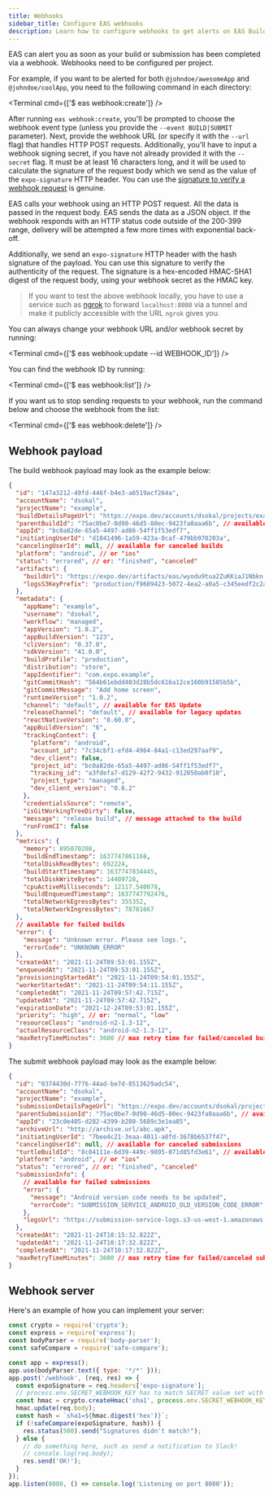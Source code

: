 ```yaml
---
title: Webhooks
sidebar_title: Configure EAS webhooks
description: Learn how to configure webhooks to get alerts on EAS Build and EAS submit completion.
---
```



EAS can alert you as soon as your build or submission has been completed via a webhook. Webhooks need to be configured per project.

For example, if you want to be alerted for both `@johndoe/awesomeApp` and `@johndoe/coolApp`, you need to the following command in each directory:

<Terminal cmd={['$ eas webhook:create']} />

After running `eas webhook:create`, you'll be prompted to choose the webhook event type (unless you provide the `--event BUILD|SUBMIT` parameter). Next, provide the webhook URL (or specify it with the `--url` flag) that handles HTTP POST requests. Additionally, you'll have to input a webhook signing secret, if you have not already provided it with the `--secret` flag. It must be at least 16 characters long, and it will be used to calculate the signature of the request body which we send as the value of the `expo-signature` HTTP header. You can use the [signature to verify a webhook request](#webhook-server) is genuine.

EAS calls your webhook using an HTTP POST request. All the data is passed in the request body. EAS sends the data as a JSON object. If the webhook responds with an HTTP status code outside of the 200-399 range, delivery will be attempted a few more times with exponential back-off.

Additionally, we send an `expo-signature` HTTP header with the hash signature of the payload. You can use this signature to verify the authenticity of the request. The signature is a hex-encoded HMAC-SHA1 digest of the request body, using your webhook secret as the HMAC key.

> If you want to test the above webhook locally, you have to use a service such as [ngrok](https://ngrok.com/docs) to forward `localhost:8080` via a tunnel and make it publicly accessible with the URL `ngrok` gives you.

You can always change your webhook URL and/or webhook secret by running:

<Terminal cmd={['$ eas webhook:update --id WEBHOOK_ID']} />

You can find the webhook ID by running:

<Terminal cmd={['$ eas webhook:list']} />

If you want us to stop sending requests to your webhook, run the command below and choose the webhook from the list:

<Terminal cmd={['$ eas webhook:delete']} />

## Webhook payload

<Collapsible summary="Build webhook payload">

The build webhook payload may look as the example below:

```json
{
  "id": "147a3212-49fd-446f-b4e3-a6519acf264a",
  "accountName": "dsokal",
  "projectName": "example",
  "buildDetailsPageUrl": "https://expo.dev/accounts/dsokal/projects/example/builds/147a3212-49fd-446f-b4e3-a6519acf264a",
  "parentBuildId": "75ac0be7-0d90-46d5-80ec-9423fa0aaa6b", // available for build retries
  "appId": "bc0a82de-65a5-4497-ad86-54ff1f53edf7",
  "initiatingUserId": "d1041496-1a59-423a-8caf-479bb978203a",
  "cancelingUserId": null, // available for canceled builds
  "platform": "android", // or "ios"
  "status": "errored", // or: "finished", "canceled"
  "artifacts": {
    "buildUrl": "https://expo.dev/artifacts/eas/wyodu9tua2ZuKKiaJ1Nbkn.aab", // available for successful builds
    "logsS3KeyPrefix": "production/f9609423-5072-4ea2-a0a5-c345eedf2c2a"
  },
  "metadata": {
    "appName": "example",
    "username": "dsokal",
    "workflow": "managed",
    "appVersion": "1.0.2",
    "appBuildVersion": "123",
    "cliVersion": "0.37.0",
    "sdkVersion": "41.0.0",
    "buildProfile": "production",
    "distribution": "store",
    "appIdentifier": "com.expo.example",
    "gitCommitHash": "564b61ebdd403d28b5dc616a12ce160b91585b5b",
    "gitCommitMessage": "Add home screen",
    "runtimeVersion": "1.0.2",
    "channel": "default", // available for EAS Update
    "releaseChannel": "default", // available for legacy updates
    "reactNativeVersion": "0.60.0",
    "appBuildVersion": "6",
    "trackingContext": {
      "platform": "android",
      "account_id": "7c34cbf1-efd4-4964-84a1-c13ed297aaf9",
      "dev_client": false,
      "project_id": "bc0a82de-65a5-4497-ad86-54ff1f53edf7",
      "tracking_id": "a3fdefa7-d129-42f2-9432-912050ab0f10",
      "project_type": "managed",
      "dev_client_version": "0.6.2"
    },
    "credentialsSource": "remote",
    "isGitWorkingTreeDirty": false,
    "message": "release build", // message attached to the build
    "runFromCI": false
  },
  "metrics": {
    "memory": 895070208,
    "buildEndTimestamp": 1637747861168,
    "totalDiskReadBytes": 692224,
    "buildStartTimestamp": 1637747834445,
    "totalDiskWriteBytes": 14409728,
    "cpuActiveMilliseconds": 12117.540078,
    "buildEnqueuedTimestamp": 1637747792476,
    "totalNetworkEgressBytes": 355352,
    "totalNetworkIngressBytes": 78781667
  },
  // available for failed builds
  "error": {
    "message": "Unknown error. Please see logs.",
    "errorCode": "UNKNOWN_ERROR"
  },
  "createdAt": "2021-11-24T09:53:01.155Z",
  "enqueuedAt": "2021-11-24T09:53:01.155Z",
  "provisioningStartedAt": "2021-11-24T09:54:01.155Z",
  "workerStartedAt": "2021-11-24T09:54:11.155Z",
  "completedAt": "2021-11-24T09:57:42.715Z",
  "updatedAt": "2021-11-24T09:57:42.715Z",
  "expirationDate": "2021-12-24T09:53:01.155Z",
  "priority": "high", // or: "normal", "low"
  "resourceClass": "android-n2-1.3-12",
  "actualResourceClass": "android-n2-1.3-12",
  "maxRetryTimeMinutes": 3600 // max retry time for failed/canceled builds
}
```

</Collapsible>

<Collapsible summary="Submit webhook payload">

The submit webhook payload may look as the example below:

```json
{
  "id": "0374430d-7776-44ad-be7d-8513629adc54",
  "accountName": "dsokal",
  "projectName": "example",
  "submissionDetailsPageUrl": "https://expo.dev/accounts/dsokal/projects/example/builds/0374430d-7776-44ad-be7d-8513629adc54",
  "parentSubmissionId": "75ac0be7-0d90-46d5-80ec-9423fa0aaa6b", // available for submission retries
  "appId": "23c0e405-d282-4399-b280-5689c3e1ea85",
  "archiveUrl": "http://archive.url/abc.apk",
  "initiatingUserId": "7bee4c21-3eaa-4011-a0fd-3678b6537f47",
  "cancelingUserId": null, // available for canceled submissions
  "turtleBuildId": "8c84111e-6d39-449c-9895-071d85fd3e61", // available when submitting a build from EAS
  "platform": "android", // or "ios"
  "status": "errored", // or: "finished", "canceled"
  "submissionInfo": {
    // available for failed submissions
    "error": {
      "message": "Android version code needs to be updated",
      "errorCode": "SUBMISSION_SERVICE_ANDROID_OLD_VERSION_CODE_ERROR"
    },
    "logsUrl": "https://submission-service-logs.s3-us-west-1.amazonaws.com/production/submission_728aa20b-f7a9-4da7-9b64-39911d427b19.txt"
  },
  "createdAt": "2021-11-24T10:15:32.822Z",
  "updatedAt": "2021-11-24T10:17:32.822Z",
  "completedAt": "2021-11-24T10:17:32.822Z",
  "maxRetryTimeMinutes": 3600 // max retry time for failed/canceled submissions
}
```

</Collapsible>

## Webhook server

Here's an example of how you can implement your server:

```js server.js
const crypto = require('crypto');
const express = require('express');
const bodyParser = require('body-parser');
const safeCompare = require('safe-compare');

const app = express();
app.use(bodyParser.text({ type: '*/*' }));
app.post('/webhook', (req, res) => {
  const expoSignature = req.headers['expo-signature'];
  // process.env.SECRET_WEBHOOK_KEY has to match SECRET value set with `eas webhook:create` command
  const hmac = crypto.createHmac('sha1', process.env.SECRET_WEBHOOK_KEY);
  hmac.update(req.body);
  const hash = `sha1=${hmac.digest('hex')}`;
  if (!safeCompare(expoSignature, hash)) {
    res.status(500).send("Signatures didn't match!");
  } else {
    // do something here, such as send a notification to Slack!
    // console.log(req.body);
    res.send('OK!');
  }
});
app.listen(8080, () => console.log('Listening on port 8080'));
```
